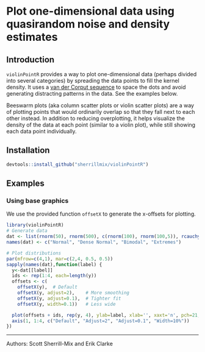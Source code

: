 # Plot one-dimensional data using quasirandom noise and density estimates

## Introduction

`violinPointR` provides a way to plot one-dimensional data (perhaps divided into several categories) by spreading the data points to fill the kernel density. It uses a [van der Corput sequence](http://en.wikipedia.org/wiki/Van_der_Corput_sequence) to space the dots and avoid generating distracting patterns in the data. See the examples below.

Beeswarm plots (aka column scatter plots or violin scatter plots) are a way of plotting points that would ordinarily overlap so that they fall next to each other instead. In addition to reducing overplotting, it helps visualize the density of the data at each point (similar to a violin plot), while still showing each data point individually.

## Installation

```r
devtools::install_github("sherrillmix/violinPointR")
```

## Examples

### Using base graphics

We use the provided function `offsetX` to generate the x-offsets for plotting.
```r
library(violinPointR)
# Generate data
dat <- list(rnorm(50), rnorm(500), c(rnorm(100), rnorm(100,5)), rcauchy(100))
names(dat) <- c("Normal", "Dense Normal", "Bimodal", "Extremes")

# Plot distributions
par(mfrow=c(4,1), mar=c(2,4, 0.5, 0.5))
sapply(names(dat),function(label) {
  y<-dat[[label]]
  ids <- rep(1:4, each=length(y))
  offsets <- c(
    offsetX(y),  # Default
    offsetX(y, adjust=2),    # More smoothing
    offsetX(y, adjust=0.1),  # Tighter fit
    offsetX(y, width=0.1))   # Less wide

  plot(offsets + ids, rep(y, 4), ylab=label, xlab='', xaxt='n', pch=21, las=1)
  axis(1, 1:4, c("Default", "Adjust=2", "Adjust=0.1", "Width=10%"))
})
```

------
Authors: Scott Sherrill-Mix and Erik Clarke

